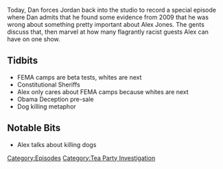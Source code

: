 {{Episode
    | title           = February 11, 2009
    | caption         = [https://knowledgefight.libsyn.com/knowledge-fight-feb-11-2009 Listen to this episode on Libsyn]
    | episodeNumber   = 174
    | length          = 01:22:35
    | airDate         = June 26, 2018
    | coverageDate    = February 11, 2009
    | episodeType     = [[:Category:Tea Party Investigation|Tea Party Investigation]]
    | appearance      = [[Jack McLamb]], [[Glen Spencer]], [[George Humphrey]], [[Richard Mack]]
    | previousEpisode = [[173: February 6-10, 2009]]
    | nextEpisode     = [[175: Giants And Bonus Potatoes]]
}}

{{Stub}}

Today, Dan forces Jordan back into the studio to record a special episode where Dan admits that he found some evidence from 2009 that he was wrong about something pretty important about Alex Jones. The gents discuss that, then marvel at how many flagrantly racist guests Alex can have on one show.

==Tidbits==

*FEMA camps are beta tests, whites are next
*Constitutional Sheriffs
*Alex only cares about FEMA camps because whites are next
*Obama Deception pre-sale
*Dog killing metaphor

==Notable Bits==

*Alex talks about killing dogs

[[Category:Episodes]]
[[Category:Tea Party Investigation]]